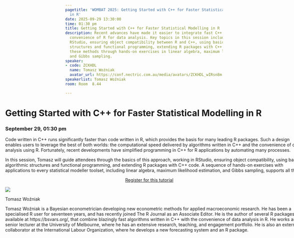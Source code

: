 ```yaml
---
pagetitle: 'WOMBAT 2025: Getting Started with C++ for Faster Statistical Modelling
  in R'
date: 2025-09-29 13:30:00
time: 01:30 pm
title: Getting Started with C++ for Faster Statistical Modelling in R
description: Recent advances have made it easier to integrate fast C++ code with the
  convenience of R for data analysis. Key topics in this session include working in
  RStudio, ensuring object compatibility between R and C++, using basic algorithmic
  structures and functional programming, extending R packages with C++ code, and applying
  these methods through hands-on exercises in linear algebra, maximum likelihood estimation,
  and Gibbs sampling.
speaker:
- code: ZCKHDL
  name: Tomasz Woźniak
  avatar_url: https://conf.nectric.com.au/media/avatars/ZCKHDL_wIRsn8m.jpeg
speakerlist: Tomasz Woźniak
room: Room  8.44

---
```


:::::: {.grid style="width: 100vw;  transform: translateX(-20%);"}
::: {#sponsors_banner .g-col-12 .title}
# Getting Started with C++ for Faster Statistical Modelling in R

### September 29, 01:30 pm
:::

::: {.g-col-12 .full_text_block style="min-width: 640px; max-width:1080px; margin: 0 auto"}

Code written in C++ runs significantly faster than code written in R, which provides the basis for many leading R packages. Such a design enables users to leverage the best of both worlds: the computational speed delivered by algorithms written in C++ and the convenience of data analysis using R. Fortunately, recent developments have simplified programming in C++ for R applications by automating many processes. 

In this session, Tomasz will guide attendees through the basics of this approach, working in RStudio, ensuring object compatibility, using basic algorithmic structures and functional programming, and extending R packages with C++ code. A sequence of hands-on exercises with applications to every statistical modeller toolset, including linear algebra, maximum likelihood estimation, and Gibbs sampling, supports all this.


:::{.register-btn style="width: 20%; margin: 0 auto; display: block"}
[Register for this tutorial](https://events.humanitix.com/wombat-2025-day-1-tutorials)
:::




::: speaker

:::{.speaker-header}
![](https://conf.nectric.com.au/media/avatars/ZCKHDL_wIRsn8m.jpeg) 
:::

:::{.speaker-name}
Tomasz Woźniak
:::

:::{.speaker-bio}
Tomasz Woźniak is a Bayesian econometrician developing new econometric methods for applied macroeconomic research. He has been a specialised R user for seventeen years, and has recently joined The R Journal as an Associate Editor. He is the author of several R packages, available at https://bsvars.org/, that combine blazingly fast algorithms written in C++ with the convenience of data analysis in R. He works as a senior lecturer at the University of Melbourne, where he has an extensive research, teaching, and engagement portfolio. He is also an external collaborator at the International Labour Organization, where he develops a new forecasting system and an R package.
:::

:::



:::

<div>

</div>
::::::

```{=html}
<style>
#title-block-header {
display: none !important;
}
</style>
```
